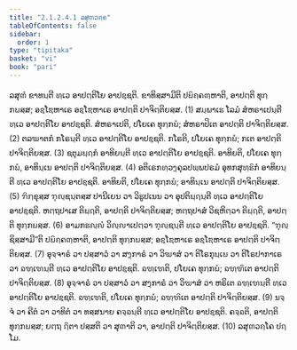 ```yaml
---
title: "2.1.2.4.1 ລສຸຓວຄ຺ຄ"
tableOfContents: false
sidebar:
  order: 1
type: "tipitaka"
basket: "vi"
book: "pari"
---
```



<DynamicBreadcrumb />

<Division number="231" book="pari">

<Paragraph number="877" book="pari">
ລສຸຓໍ ຂາທນ຺ຕີ ທ຺ເວ ອາປຕ຺ຕິໂຍ ອາປຊ຺ຊຕິ. ຂາທິສ຺ສາມີຕິ ປຏິຄ຺ຄຓ຺ຫາຕິ, ອາປຕ຺ຕິ ທຸກ຺ກຏສ຺ສ; ອຊ຺ໂຌຫາເຣ ອຊ຺ໂຌຫາເຣ ອາປຕ຺ຕິ ປາຈິຕ຺ຕິຍສ຺ສ. (1)
</Paragraph>

<Paragraph number="878" book="pari">
ສມ຺ພາເຘ ໂລມໍ ສໍຫຣາເປນ຺ຕີ ທ຺ເວ ອາປຕ຺ຕິໂຍ ອາປຊ຺ຊຕິ. ສໍຫຣາເປຕິ, ປໂຍເຄ ທຸກ຺ກຏໍ; ສໍຫຣາປິເຕ ອາປຕ຺ຕິ ປາຈິຕ຺ຕິຍສ຺ສ. (2)
</Paragraph>

<Paragraph number="879" book="pari">
ຕລຆາຕກໍ ກໂຣນ຺ຕີ ທ຺ເວ ອາປຕ຺ຕິໂຍ ອາປຊ຺ຊຕິ. ກໂຣຕິ, ປໂຍເຄ ທຸກ຺ກຏໍ; ກເຕ ອາປຕ຺ຕິ ປາຈິຕ຺ຕິຍສ຺ສ. (3)
</Paragraph>

<Paragraph number="880" book="pari">
ຊຕຸມຏ຺ຐກໍ ອາທິຍນ຺ຕີ ທ຺ເວ ອາປຕ຺ຕິໂຍ ອາປຊ຺ຊຕິ. ອາທິຍຕິ, ປໂຍເຄ ທຸກ຺ກຏໍ, ອາທິນ຺ເນ ອາປຕ຺ຕິ ປາຈິຕ຺ຕິຍສ຺ສ. (4)
</Paragraph>

<Paragraph number="881" book="pari">
ອຕິເຣກທ຺ວງ຺ຄຸລປພ຺ພປຣມໍ ອຸທກສຸທ຺ຘິກໍ ອາທິຍນ຺ຕີ ທ຺ເວ ອາປຕ຺ຕິໂຍ ອາປຊ຺ຊຕິ. ອາທິຍຕິ, ປໂຍເຄ ທຸກ຺ກຏໍ; ອາທິນ຺ເນ ອາປຕ຺ຕິ ປາຈິຕ຺ຕິຍສ຺ສ. (5)
</Paragraph>

<Paragraph number="882" book="pari">
ຠິກ຺ຂຸສ຺ສ ຠຸຎ຺ຊນ຺ຕສ຺ສ ປານີເຍນ ວາ ວິຘູປເນນ ວາ ອຸປຕິຏ຺ຐນ຺ຕີ ທ຺ເວ ອາປຕ຺ຕິໂຍ ອາປຊ຺ຊຕິ. ຫຕ຺ຖປາເສ ຕິຏ຺ຐຕິ, ອາປຕ຺ຕິ ປາຈິຕ຺ຕິຍສ຺ສ; ຫຕ຺ຖປາສໍ ວິຊຫິຕ຺ວາ ຕິຏ຺ຐຕິ, ອາປຕ຺ຕິ ທຸກ຺ກຏສ຺ສ. (6)
</Paragraph>

<Paragraph number="883" book="pari">
ອາມກຘຎ຺ຎໍ ວິຎ຺ຎາເປຕ຺ວາ ຠຸຎ຺ຊນ຺ຕີ ທ຺ເວ ອາປຕ຺ຕິໂຍ ອາປຊ຺ຊຕິ. “ຠຸຎ຺ຊິສ຺ສາມີ”ຕິ ປຏິຄ຺ຄຓ຺ຫາຕິ, ອາປຕ຺ຕິ ທຸກ຺ກຏສ຺ສ; ອຊ຺ໂຌຫາເຣ ອຊ຺ໂຌຫາເຣ ອາປຕ຺ຕິ ປາຈິຕ຺ຕິຍສ຺ສ. (7)
</Paragraph>

<Paragraph number="884" book="pari">
ອຸຈ຺ຈາຣໍ ວາ ປສ຺ສາວໍ ວາ ສງ຺ກາຣໍ ວາ ວິຆາສໍ ວາ ຕິໂຣກຸຏ຺ເຏ ວາ ຕິໂຣປາກາເຣ ວາ ຉຑ຺ເຑນ຺ຕີ ທ຺ເວ ອາປຕ຺ຕິໂຍ ອາປຊ຺ຊຕິ. ຉຑ຺ເຑຕິ, ປໂຍເຄ ທຸກ຺ກຏໍ; ຉຑ຺ຑິເຕ ອາປຕ຺ຕິ ປາຈິຕ຺ຕິຍສ຺ສ. (8)
</Paragraph>

<Paragraph number="885" book="pari">
ອຸຈ຺ຈາຣໍ ວາ ປສ຺ສາວໍ ວາ ສງ຺ກາຣໍ ວາ ວິຆາສໍ ວາ ຫຣິເຕ ຉຑ຺ເຑນ຺ຕີ ທ຺ເວ ອາປຕ຺ຕິໂຍ ອາປຊ຺ຊຕິ. ຉຑ຺ເຑຕິ, ປໂຍເຄ ທຸກ຺ກຏໍ; ຉຑ຺ຑິເຕ ອາປຕ຺ຕິ ປາຈິຕ຺ຕິຍສ຺ສ. (9)
</Paragraph>

<Paragraph number="886" book="pari">
ນຈ຺ຈໍ ວາ ຄີຕໍ ວາ ວາທິຕໍ ວາ ທສ຺ສນາຍ ຄຈ຺ຉນ຺ຕີ ທ຺ເວ ອາປຕ຺ຕິໂຍ ອາປຊ຺ຊຕິ. ຄຈ຺ຉຕິ, ອາປຕ຺ຕິ ທຸກ຺ກຏສ຺ສ; ຍຕ຺ຖ ຐິຕາ ປສ຺ສຕິ ວາ ສຸຓາຕິ ວາ, ອາປຕ຺ຕິ ປາຈິຕ຺ຕິຍສ຺ສ. (10)

</Paragraph>
</Division>

<Paragraph number="887" type="center" book="pari">
ລສຸຓວຄ຺ໂຄ ປຐໂມ.
</Paragraph>